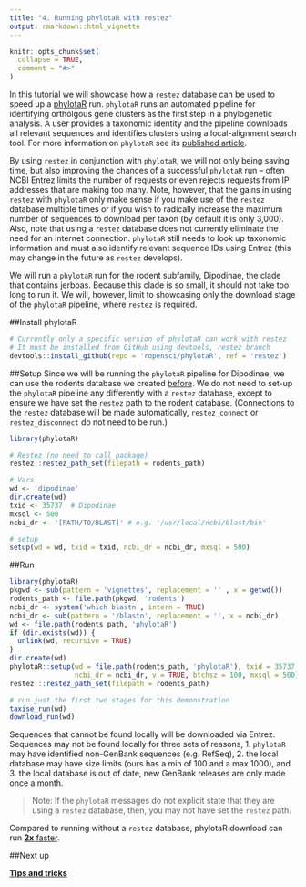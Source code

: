 ```yaml
---
title: "4. Running phylotaR with restez"
output: rmarkdown::html_vignette
---
```


```r
knitr::opts_chunk$set(
  collapse = TRUE,
  comment = "#>"
)
```

In this tutorial we will showcase how a `restez` database can be used to speed up a [phylotaR](https://github.com/AntonelliLab/phylotaR) run. `phylotaR` runs an automated pipeline for identifying ortholgous gene clusters as the first step in a phylogenetic analysis. A user provides a taxonomic identity and the pipeline downloads all relevant sequences and identifies clusters using a local-alignment search tool. For more information on `phylotaR` see its [published article](https://doi.org/10.3390/life8020020).

By using `restez` in conjunction with `phylotaR`, we will not only being saving time, but also improving the chances of a successful `phylotaR` run -- often NCBI Entrez limits the number of requests or even rejects requests from IP addresses that are making too many. Note, however, that the gains in using `restez` with `phylotaR` only make sense if you make use of the `restez` database multiple times or if you wish to radically increase the maximum number of sequences to download per taxon (by default it is only 3,000). Also, note that using a `restez` database does not currently eliminate the need for an internet connection. `phylotaR` still needs to look up taxonomic information and must also identify relevant sequence IDs using Entrez (this may change in the future as `restez` develops).

We will run a `phylotaR` run for the rodent subfamily, Dipodinae, the clade that contains jerboas. Because this clade is so small, it should not take too long to run it. We will, however, limit to showcasing only the download stage of the `phylotaR` pipeline, where `restez` is required.

##Install phylotaR

```r
# Currently only a specific version of phylotaR can work with restez
# It must be installed from GitHub using devtools, restez branch
devtools::install_github(repo = 'ropensci/phylotaR', ref = 'restez')
```

##Setup
Since we will be running the `phylotaR` pipeline for Dipodinae, we can use the rodents database we created [before](https://antonellilab.github.io/restez/articles/rodents.html). We do not need to set-up the `phylotaR` pipeline any differently with a `restez` database, except to ensure we have set the `restez` path to the rodent database. (Connections to the `restez` database will be made automatically, `restez_connect` or `restez_disconnect` do not need to be run.)

```r
library(phylotaR)

# Restez (no need to call package)
restez::restez_path_set(filepath = rodents_path)

# Vars
wd <- 'dipodinae'
dir.create(wd)
txid <- 35737  # Dipodinae
mxsql <- 500
ncbi_dr <- '[PATH/TO/BLAST]' # e.g. '/usr/local/ncbi/blast/bin'

# setup
setup(wd = wd, txid = txid, ncbi_dr = ncbi_dr, mxsql = 500)
```

##Run
```r
library(phylotaR)
pkgwd <- sub(pattern = 'vignettes', replacement = '' , x = getwd())
rodents_path <- file.path(pkgwd, 'rodents')
ncbi_dr <- system('which blastn', intern = TRUE)
ncbi_dr <- sub(pattern = '/blastn', replacement = '', x = ncbi_dr)
wd <- file.path(rodents_path, 'phylotaR')
if (dir.exists(wd)) {
  unlink(wd, recursive = TRUE)
}
dir.create(wd)
phylotaR::setup(wd = file.path(rodents_path, 'phylotaR'), txid = 35737,
                ncbi_dr = ncbi_dr, v = TRUE, btchsz = 100, mxsql = 500)
restez:::restez_path_set(filepath = rodents_path)
```
``` r
# run just the first two stages for this demonstration
taxise_run(wd)
download_run(wd)
```

Sequences that cannot be found locally will be downloaded via Entrez. Sequences may not be found locally for three sets of reasons, 1. `phylotaR` may have identified non-GenBank sequences (e.g. RefSeq), 2. the local database may have size limits (ours has a min of 100 and a max 1000), and 3. the local database is out of date, new GenBank releases are only made once a month.

> Note: If the `phylotaR` messages do not explicit state that they are using a `restez` database, then, you may not have set the `restez` path.

Compared to running without a `restez` database, phylotaR download can run [**2x** faster](https://github.com/AntonelliLab/restez/blob/master/other/phylotar_demo.R).

##Next up

**[Tips and tricks](https://antonellilab.github.io/restez/articles/tips_and_tricks.html)**
